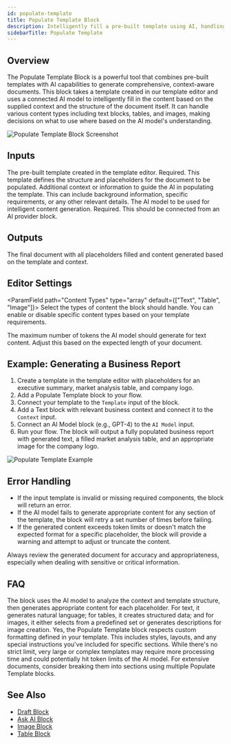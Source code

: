 ```yaml
---
id: populate-template
title: Populate Template Block
description: Intelligently fill a pre-built template using AI, handling various content types including text, tables, and images
sidebarTitle: Populate Template
---
```


## Overview

The Populate Template Block is a powerful tool that combines pre-built templates with AI capabilities to generate comprehensive, context-aware documents. This block takes a template created in our template editor and uses a connected AI model to intelligently fill in the content based on the supplied context and the structure of the document itself. It can handle various content types including text blocks, tables, and images, making decisions on what to use where based on the AI model's understanding.

<Frame>
  <img src="/images/populate-template-block.png" alt="Populate Template Block Screenshot" />
</Frame>

## Inputs

<ParamField path="Template" type="object">
  The pre-built template created in the template editor. Required. This template defines the structure and placeholders for the document to be populated.
</ParamField>

<ParamField path="Context" type="string">
  Additional context or information to guide the AI in populating the template. This can include background information, specific requirements, or any other relevant details.
</ParamField>

<ParamField path="AI Model" type="object">
  The AI model to be used for intelligent content generation. Required. This should be connected from an AI provider block.
</ParamField>

## Outputs

<ResponseField name="Populated Document" type="object">
  The final document with all placeholders filled and content generated based on the template and context.
</ResponseField>

## Editor Settings

<ParamField path="Content Types" type="array" default={["Text", "Table", "Image"]}>
  Select the types of content the block should handle. You can enable or disable specific content types based on your template requirements.
</ParamField>

<ParamField path="Max Tokens" type="number" default={2048}>
  The maximum number of tokens the AI model should generate for text content. Adjust this based on the expected length of your document.
</ParamField>

## Example: Generating a Business Report

1. Create a template in the template editor with placeholders for an executive summary, market analysis table, and company logo.
2. Add a Populate Template block to your flow.
3. Connect your template to the `Template` input of the block.
4. Add a Text block with relevant business context and connect it to the `Context` input.
5. Connect an AI Model block (e.g., GPT-4) to the `AI Model` input.
6. Run your flow. The block will output a fully populated business report with generated text, a filled market analysis table, and an appropriate image for the company logo.

<Frame>
  <img src="/images/populate-template-example.png" alt="Populate Template Example" />
</Frame>

## Error Handling

- If the input template is invalid or missing required components, the block will return an error.
- If the AI model fails to generate appropriate content for any section of the template, the block will retry a set number of times before failing.
- If the generated content exceeds token limits or doesn't match the expected format for a specific placeholder, the block will provide a warning and attempt to adjust or truncate the content.

<Warning>
  Always review the generated document for accuracy and appropriateness, especially when dealing with sensitive or critical information.
</Warning>

## FAQ

<AccordionGroup>
  <Accordion title="How does the block handle different content types?">
    The block uses the AI model to analyze the context and template structure, then generates appropriate content for each placeholder. For text, it generates natural language; for tables, it creates structured data; and for images, it either selects from a predefined set or generates descriptions for image creation.
  </Accordion>

  <Accordion title="Can I use custom formatting in my templates?">
    Yes, the Populate Template block respects custom formatting defined in your template. This includes styles, layouts, and any special instructions you've included for specific sections.
  </Accordion>

  <Accordion title="Is there a limit to the template size or complexity?">
    While there's no strict limit, very large or complex templates may require more processing time and could potentially hit token limits of the AI model. For extensive documents, consider breaking them into sections using multiple Populate Template blocks.
  </Accordion>
</AccordionGroup>

## See Also

- [Draft Block](/block-reference/draft/draft)
- [Ask AI Block](/block-reference/ai/ask-ai)
- [Image Block](/block-reference/data/image)
- [Table Block](/block-reference/data/table)
